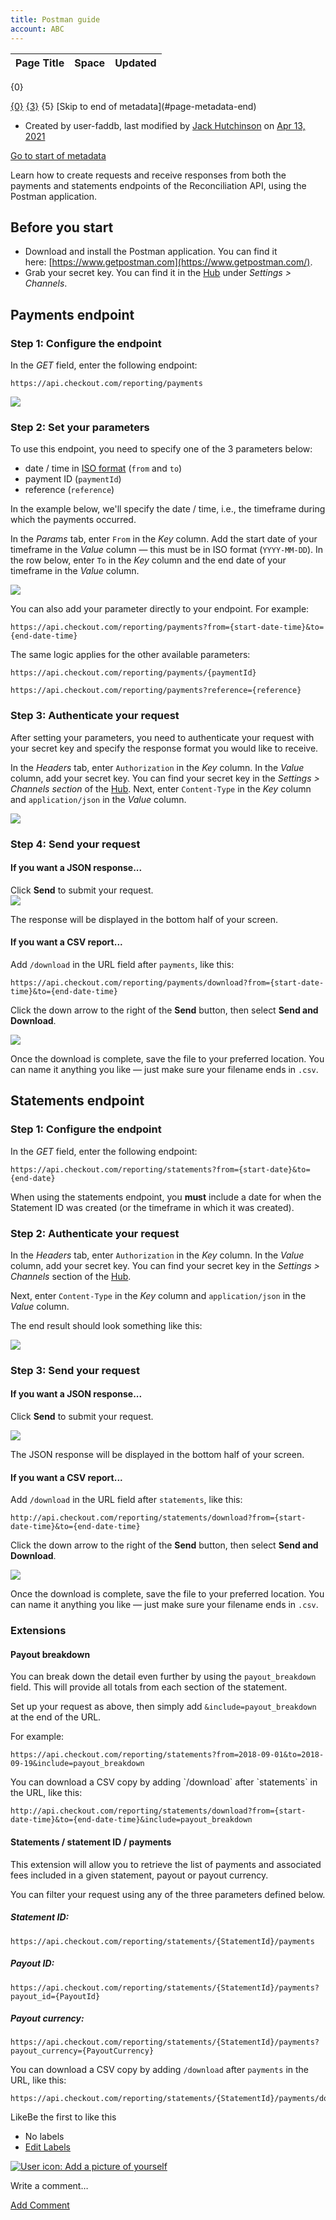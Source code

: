 ```yaml
---
title: Postman guide
account: ABC
---
```


<table class="aui"> <thead> <tr class="header"> <th class="search-result-title">Page Title</th> <th class="search-result-space">Space</th> <th class="search-result-date">Updated</th> </tr> </thead> </table> <p class="search-result-count">{0}</p> <tr class="search-result"> <td class="search-result-title"><a href="{1}" class="content-type-{2}"><span>{0}</span></a></td> <td class="search-result-space"><a class="space" href="/display/{4}/" title="{3}">{3}</a></td> <td class="search-result-date"><span class="date" title="{6}">{5}</span></td> </tr> [Skip to end of metadata](#page-metadata-end)

*   Created by user-faddb, last modified by [Jack Hutchinson](    /display/~jack.hutchinson
    ) on [Apr 13, 2021](/pages/diffpagesbyversion.action?pageId=2785488&selectedPageVersions=6&selectedPageVersions=7 "Show changes")

[Go to start of metadata](#page-metadata-start)

Learn how to create requests and receive responses from both the payments and statements endpoints of the Reconciliation API, using the Postman application. 

Before you start
----------------

*   Download and install the Postman application. You can find it here: [https://www.getpostman.com](https://www.getpostman.com/).
*   Grab your secret key. You can find it in the [Hub](https://hub.checkout.com/v2) under _Settings > Channels_.

Payments endpoint
-----------------

### Step 1: Configure the endpoint

In the _GET_ field, enter the following endpoint:

    https://api.checkout.com/reporting/payments

![](/download/attachments/2785488/postman-guide1.png?version=1&modificationDate=1586355308767&api=v2)

### Step 2: Set your parameters

To use this endpoint, you need to specify one of the 3 parameters below:

*   date / time in [ISO format](https://www.w3.org/TR/NOTE-datetime) (`from` and `to`)
*   payment ID (`paymentId`)
*   reference (`reference`)

In the example below, we'll specify the date / time, i.e., the timeframe during which the payments occurred.

In the _Params_ tab, enter `From` in the _Key_ column. Add the start date of your timeframe in the _Value_ column — this must be in ISO format (`YYYY-MM-DD`). In the row below, enter `To` in the _Key_ column and the end date of your timeframe in the _Value_ column.

![](/download/attachments/2785488/postman-guide2.png?version=1&modificationDate=1586355488800&api=v2)

You can also add your parameter directly to your endpoint. For example:

    https://api.checkout.com/reporting/payments?from={start-date-time}&to={end-date-time}

The same logic applies for the other available parameters:

    https://api.checkout.com/reporting/payments/{paymentId}

    https://api.checkout.com/reporting/payments?reference={reference}

### Step 3: Authenticate your request

After setting your parameters, you need to authenticate your request with your secret key and specify the response format you would like to receive.

In the _Headers_ tab, enter `Authorization` in the _Key_ column. In the _Value_ column, add your secret key. You can find your secret key in the _Settings > Channels section_ of the [Hub](http://hub.checkout.com). Next, enter `Content-Type` in the _Key_ column and `application/json` in the _Value_ column.

![](/download/attachments/2785488/postman-guide3.png?version=1&modificationDate=1586355615659&api=v2)

### Step 4: Send your request

#### If you want a JSON response...

Click **Send** to submit your request.  
![](/download/attachments/2785488/postman-send.png?version=1&modificationDate=1586355876330&api=v2)

The response will be displayed in the bottom half of your screen.

#### If you want a CSV report...

Add `/download` in the URL field after `payments`, like this:

    https://api.checkout.com/reporting/payments/download?from={start-date-time}&to={end-date-time}

Click the down arrow to the right of the **Send** button, then select **Send and Download**.

![](/download/attachments/2785488/postman-send-and-download.png?version=1&modificationDate=1586355925769&api=v2)

Once the download is complete, save the file to your preferred location. You can name it anything you like — just make sure your filename ends in `.csv`.

Statements endpoint
-------------------

### Step 1: Configure the endpoint

In the _GET_ field, enter the following endpoint:

    https://api.checkout.com/reporting/statements?from={start-date}&to={end-date}

When using the statements endpoint, you **must** include a date for when the Statement ID was created (or the timeframe in which it was created).

### Step 2: Authenticate your request

In the _Headers_ tab, enter `Authorization` in the _Key_ column. In the _Value_ column, add your secret key. You can find your secret key in the _Settings > Channels_ section of the [Hub](https://hub.checkout.com).

Next, enter `Content-Type` in the _Key_ column and `application/json` in the _Value_ column.

The end result should look something like this:

![](/download/attachments/2785488/postman-guide5.png?version=1&modificationDate=1586355690424&api=v2)

### Step 3: Send your request

#### If you want a JSON response...

Click **Send** to submit your request.

![](/download/thumbnails/2785488/postman-send.png?version=1&modificationDate=1586355876330&api=v2)

The JSON response will be displayed in the bottom half of your screen.

#### If you want a CSV report...

Add `/download` in the URL field after `statements`, like this:

    http://api.checkout.com/reporting/statements/download?from={start-date-time}&to={end-date-time}

Click the down arrow to the right of the **Send** button, then select **Send and Download**.

![](/download/attachments/2785488/postman-send-and-download.png?version=1&modificationDate=1586355925769&api=v2)

Once the download is complete, save the file to your preferred location. You can name it anything you like — just make sure your filename ends in `.csv`.

### Extensions

#### Payout breakdown

You can break down the detail even further by using the `payout_breakdown` field. This will provide all totals from each section of the statement.

Set up your request as above, then simply add `&include=payout_breakdown` at the end of the URL.

For example:

    https://api.checkout.com/reporting/statements?from=2018-09-01&to=2018-09-19&include=payout_breakdown

You can download a CSV copy by adding \`/download\` after \`statements\` in the URL, like this:

    http://api.checkout.com/reporting/statements/download?from={start-date-time}&to={end-date-time}&include=payout_breakdown

#### Statements / statement ID / payments

This extension will allow you to retrieve the list of payments and associated fees included in a given statement, payout or payout currency.

You can filter your request using any of the three parameters defined below.

##### Statement ID:

    https://api.checkout.com/reporting/statements/{StatementId}/payments

##### Payout ID:

    https://api.checkout.com/reporting/statements/{StatementId}/payments?payout_id={PayoutId}

##### Payout currency:

    https://api.checkout.com/reporting/statements/{StatementId}/payments?payout_currency={PayoutCurrency}

You can download a CSV copy by adding `/download` after `payments` in the URL, like this:

    https://api.checkout.com/reporting/statements/{StatementId}/payments/download

LikeBe the first to like this

*   No labels
*   [Edit Labels](# "Edit Labels (Type 'l')")

[![User icon: Add a picture of yourself](/s/en_GB/7901/abf7b35644d5a5d1d7e4b0969a83e8eb2b569fb5/_/images/icons/profilepics/add_profile_pic.svg)](/users/profile/editmyprofilepicture.action)

Write a comment…

[Add Comment](/display/DOCS/Postman+guide?showComments=true&showCommentArea=true#addcomment)